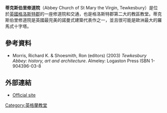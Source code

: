 {{Infobox church
|name         =蒂克斯伯里修道院
|image        = Tewkesbury Abbey 2011.jpg
|caption      = Tewkesbury Abbey
|pushpin map          = 
|pushpin label position =
|pushpin map alt        =
|pushpin mapsize        =
|pushpin_map_caption          = 
|latd         = 51
|latm         = 59
|lats         = 24.91
|latNS        = N
|longd        = 2
|longm        = 9
|longs        = 37.54
|longEW       = W
|iso region   = GB
|dedication   = [[聖母瑪利亞|聖母瑪利亞]]
|denomination = [[英國聖公會|英國聖公會]]
|churchmanship    = [[高教會派|高教會派]]
|parish       = [[Tewkesbury|Tewkesbury]]
|diocese      = [[聖公會格洛斯特教區|聖公會格洛斯特教區]]
|province     = [[坎特伯雷教省|坎特伯雷教省]]
|country      = 英格蘭
|vicar        = The Revd Canon Paul Williams
|curate       = 
|organistdom  = Carleton Etherington
|organist     = Simon Bell
|warden       = Mary Green and John Jeffreys
|website      = [http://www.tewkesburyabbey.org.uk www.tewkesburyabbey.org.uk]
}}
'''蒂克斯伯里修道院'''（Abbey Church of St Mary the Virgin, Tewkesbury）是位於[[英國|英國]][[格洛斯特郡|格洛斯特郡]]的一座修道院和交通，也是格洛斯特郡第二大的教區教堂。蒂克斯伯里修道院是英國最完美的諾曼式建築代表作之一，並且很可能是歐洲最大的羅馬式十字塔。

==參考資料==
*Morris, Richard K. & Shoesmith, Ron (editors) (2003) ''Tewkesbury Abbey: history, art and architecture''. Almeley: Logaston Press ISBN 1-904396-03-8
==外部連結==
{{Commonscat|Tewkesbury Abbey|蒂克斯伯里修道院}}
* [http://www.tewkesburyabbey.org.uk/ Official site]
{{coord|51.9903|N|2.1604|W|region:GB_source:enwiki-osgb36(SO8932)|display=title}}
[[Category:英格蘭教堂|Category:英格蘭教堂]]